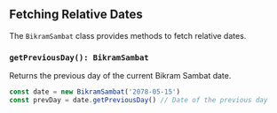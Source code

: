 ## Fetching Relative Dates

The `BikramSambat` class provides methods to fetch relative dates.

### `getPreviousDay(): BikramSambat`

Returns the previous day of the current Bikram Sambat date.

```jsx copy
const date = new BikramSambat('2078-05-15')
const prevDay = date.getPreviousDay() // Date of the previous day
```
